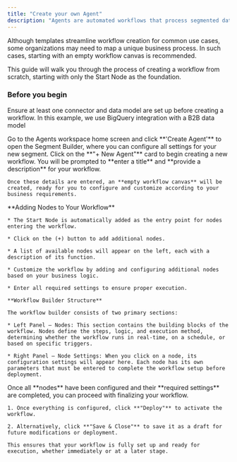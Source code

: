 ```yaml
---
title: "Create your own Agent"
description: "Agents are automated workflows that process segmented data to generate insights and execute predefined actions. Each workflow consists of a structured sequence of steps, configurations, and logic links that drive automation."
---
```


Although templates streamline workflow creation for common use cases, some organizations may need to map a unique business process. In such cases, starting with an empty workflow canvas is recommended.

This guide will walk you through the process of creating a workflow from scratch, starting with only the Start Node as the foundation.

### Before you begin

Ensure at least one connector and data model are set up before creating a workflow.
In this example, we use BigQuery integration with a B2B data model

<Steps>
  <Step title="Open Select Agent Page">
    Go to the Agents workspace home screen and click **'Create Agent'** to open the Segment Builder, where you can configure all settings for your new segment.
  </Step>

  <Step title="Create a New Agent">
    Click on the **"+ New Agent"** card to begin creating a new workflow. You will be prompted to **enter a title** and **provide a description** for your workflow.

    Once these details are entered, an **empty workflow canvas** will be created, ready for you to configure and customize according to your business requirements.
  </Step>

  <Step title="Start Adding Nodes">
    **Adding Nodes to Your Workflow**

    * The Start Node is automatically added as the entry point for nodes entering the workflow.

    * Click on the (+) button to add additional nodes.

    * A list of available nodes will appear on the left, each with a description of its function.

    * Customize the workflow by adding and configuring additional nodes based on your business logic.

    * Enter all required settings to ensure proper execution.

    **Workflow Builder Structure**

    The workflow builder consists of two primary sections:

    * Left Panel – Nodes: This section contains the building blocks of the workflow. Nodes define the steps, logic, and execution method, determining whether the workflow runs in real-time, on a schedule, or based on specific triggers.

    * Right Panel – Node Settings: When you click on a node, its configuration settings will appear here. Each node has its own parameters that must be entered to complete the workflow setup before deployment.
  </Step>

  <Step title="Deploy your Agent">
    Once all **nodes** have been configured and their **required settings** are completed, you can proceed with finalizing your workflow.

    1. Once everything is configured, click **"Deploy"** to activate the workflow.

    2. Alternatively, click **"Save & Close"** to save it as a draft for future modifications or deployment.

    This ensures that your workflow is fully set up and ready for execution, whether immediately or at a later stage.
  </Step>
</Steps>
